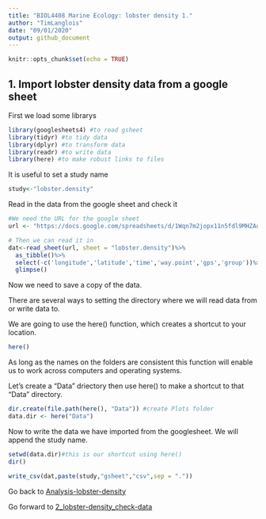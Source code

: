 ```yaml
---
title: "BIOL4408 Marine Ecology: lobster density 1."
author: "TimLanglois"
date: "09/01/2020"
output: github_document
---
```


```r
knitr::opts_chunk$set(echo = TRUE)
```


## 1. Import lobster density data from a google sheet

First we load some librarys
```r
library(googlesheets4) #to read gsheet
library(tidyr) #to tidy data
library(dplyr) #to transform data
library(readr) #to write data
library(here) #to make robust links to files
```

It is useful to set a study name
```r
study<-"lobster.density"
```

Read in the data from the google sheet and check it
```r
#We need the URL for the google sheet
url <- "https://docs.google.com/spreadsheets/d/1Wqn7m2jopx11n5fdl9MHZAujRVkjBusdmIHq_gMhf0A"

# Then we can read it in
dat<-read_sheet(url, sheet = "lobster.density")%>%
  as_tibble()%>%
  select(-c('longitude','latitude','time','way.point','gps','group'))%>%
  glimpse()
```


Now we need to save a copy of the data.

There are several ways to setting the directory where we will read data from or write data to.

We are going to use the here() function, which creates a shortcut to your location.

```r
here()
```

As long as the names on the folders are consistent this function will enable us to work across computers and operating systems.

Let's create a "Data" driectory then use here() to make a shortcut to that "Data" directory.
```r
dir.create(file.path(here(), "Data")) #create Plots folder
data.dir <- here("Data")
```


Now to write the data we have imported from the googlesheet.
We will append the study name.
```r
setwd(data.dir)#this is our shortcut using here()
dir()

write_csv(dat,paste(study,"gsheet","csv",sep = "."))

```



Go back to [Analysis-lobster-density](https://github.com/UWA-BIOL4408-Marine-Ecology/Analysis-lobster-density/blob/master/README.md)

Go forward to [2_lobster-density_check-data](https://github.com/UWA-BIOL4408-Marine-Ecology/Analysis-lobster-density/blob/master/2_lobster-density_check-data.md)